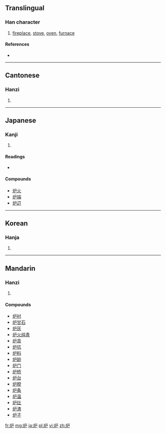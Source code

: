 {{also|爐}}
==Translingual==

===Han character===
{{Han char|rn=86|rad=火|as=04|sn=8|four=|canj=火竹尸 (FHS), 火戈尸 (FIS)}}

# [[fireplace]], [[stove]], [[oven]], [[furnace]]

====References====
* {{Han ref|kx=0667.050|dkj=18902|dj=1076.140|hdz=32194.020|uh=7089|ud=28809}}

----

==Cantonese==

===Hanzi===
{{yue-hanzi|jyut=|y=lou4|tra=爐}}

# {{defn|Cantonese|sort=火04}}

----

==Japanese==

===Kanji===
{{ja-kanji|grade=c|rs=火04}}

# {{defn|Japanese|sort=火04}}

====Readings====
* {{ja-readings|on=[[ろ]] (ro)|kun=[[いろり]] (irori)}}

====Compounds====
* [[炉火]]
* [[炉端]]
* [[炉辺]]

----

==Korean==

===Hanja===
{{ko-hanja|hangeul=로>노|eumhun=|rv=ro>no|mr=ro>no|y=lo>no}}

# {{defn|Korean|sort=火04}}

----

==Mandarin==

===Hanzi===
{{cmn-hanzi|tra=爐|pin=[[lú]] ([[lu2]])|wg=lu<sup>2</sup>}}

# {{defn|Mandarin|sort=火04}}

====Compounds====
* [[炉衬]]
* [[炉甘石]]
* [[炉灰]]
* [[炉火纯青]]
* [[炉具]]
* [[炉坑]]
* [[炉料]]
* [[炉龄]]
* [[炉门]]
* [[炉桥]]
* [[炉台]]
* [[炉膛]]
* [[炉条]]
* [[炉温]]
* [[炉灶]]
* [[炉渣]]
* [[炉子]]

[[fr:炉]]
[[mg:炉]]
[[ja:炉]]
[[pl:炉]]
[[vi:炉]]
[[zh:炉]]